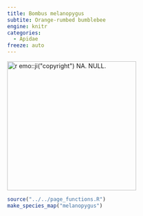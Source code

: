```yaml
---
title: Bombus melanopygus
subtite: Orange-rumbed bumblebee
engine: knitr
categories:
  - Apidae
freeze: auto
---
```

[![`r emo::ji("copyright")` NA. NULL.](/files/no_bee.png){height=300}](NA)

```r
source("../../page_functions.R")
make_species_map("melanopygus")
```

